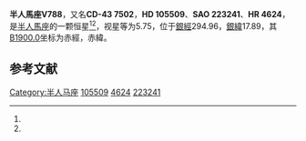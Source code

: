 {{Starbox begin
| name = 半人馬座V788
}}
{{Starbox observe
| epoch = [[J2000.0|J2000.0]]
| constell = [[半人馬座|半人馬座]]<ref name=SIMBAD>{{cite web
 | url=http://simbad.u-strasbg.fr/simbad/sim-id?Ident=HR+4624
 | title=Pulsating variable Star
 | publisher=Centre de Données astronomiques de Strasbourg
 | work=SIMBAD
 | accessdate=2012-07-13
 | archive-date=2016-03-19
 | archive-url=https://web.archive.org/web/20160319075637/http://simbad.u-strasbg.fr/simbad/sim-id?Ident=HR+4624
 | dead-url=no
 }}</ref><ref name=DATA>{{cite web
 | url=http://vizier.u-strasbg.fr/viz-bin/VizieR-5?-out.add=.&-source=5050&-corr=PK=HR&-out.max=9999&HR=4624
 | title=VizieR Detailed Page
 | accessdate=2012-07-13
 | archive-date=2016-03-04
 | archive-url=https://web.archive.org/web/20160304224804/http://vizier.u-strasbg.fr/viz-bin/VizieR-5?-out.add=.&-source=5050&-corr=PK=HR&-out.max=9999&HR=4624
 | dead-url=no
 }}</ref>
| 星官 = 
| ra = {{RA|12|8|53.8}}<ref name=SIMBAD /><ref name=DATA />
| dec = {{DEC|-44|19|34}}<ref name=SIMBAD /><ref name=DATA />
| appmag_v = 5.75<ref name=SIMBAD /><ref name=DATA />
}}
{{Starbox character
| class = A2mA5-F2<ref name=SIMBAD /><ref name=DATA />
| b-v = 0.24<ref name=SIMBAD /><ref name=DATA />
| u-b = 0.16<ref name=SIMBAD /><ref name=DATA />
| r-i = 0.11C<ref name=SIMBAD /><ref name=DATA />
| variable = 
}}
{{Starbox astrometry
| radial_v = 0.16
| prop_mo_ra = -9
| parallax = 
| p_error = 
}}
{{Starbox catalog
| names =CD-43 7502，[[SAO星表|SAO]] 223241，[[HD星表|HD]] 105509，[[HR星表|HR]] 4624}}
{{Starbox reference |Simbad=HR+4624}}
{{Starbox end}}

'''半人馬座V788'''，又名'''CD-43 7502'''，'''HD 105509'''、'''SAO 223241'''、'''HR 4624'''，是[[半人馬座|半人馬座]]的一颗恒星<ref name=SIMBAD /><ref name=DATA />，视星等为5.75，位于[[銀道座標系|銀經]]294.96，[[銀道座標系|銀緯]]17.89，其[[B1900.0|B1900.0]]坐标为赤經{{RA|12|3|43.3}}，赤緯{{DEC|-43|17.89|5}}。

== 参考文献 ==
{{reflist}}

{{star-stub}}

{{半人馬座恒星}}
[[Category:半人马座|Category:半人马座]]
[[Category:HD和HDE天體|105509]]
[[Category:HR天體|4624]]
[[Category:SAO天體|223241]]